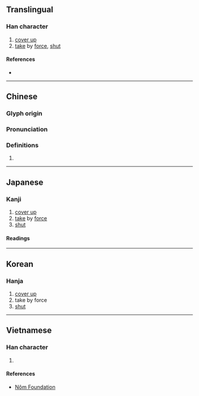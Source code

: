 {{character info/new}}
==Translingual==

===Han character===
{{Han char|rn=64|rad=手|as=09|sn=12|four=58046|canj=QORT|ids=⿰扌弇}}

# [[cover up]]
# [[take]] by [[force]], [[shut]]

====References====
* {{Han ref|kx=0442.150|dkj=12359|dj=0794.010|hdz=31921.010|uh=63DC|ud=25564|bh=D966|bd=55654}}

----

==Chinese==
{{zh-forms}}

===Glyph origin===
{{Han etym}}

===Pronunciation===
{{zh-pron
|m=yǎn
|c=jim2
|mc=y
|oc=y
|cat=
}}

===Definitions===
{{zh-hanzi}}

# {{rfdef|zh}}

----

==Japanese==

===Kanji===
{{ja-kanji|grade=|rs=手09}}

# [[cover up]]
# [[take]] by [[force]]
# [[shut]]

====Readings====
{{ja-readings|on=[[えん]] (en), [[あん]] (an), [[おん]] (on)|kun=[[とる]] (toru)}}

----

==Korean==

===Hanja===
{{ko-hanja|hangeul=[[암]], [[엄]]|eumhun=|rv=am, eom|mr=am, ŏm|y=am, em}}

# [[cover up]]
# take by force
# [[shut]]

----

==Vietnamese==

===Han character===
{{vi-hantu|rs=手09|yểm}}

# {{defn|lang=vi|sort=手09}}

====References====
* [http://nomfoundation.org/common/nom_details.php?codepoint=63dc Nôm Foundation]